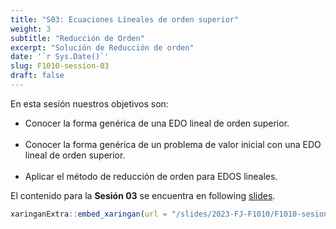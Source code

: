 ```yaml
---
title: "S03: Ecuaciones Líneales de orden superior"
weight: 3
subtitle: "Reducción de Orden"
excerpt: "Solución de Reducción de orden"
date: '`r Sys.Date()`'
slug: F1010-session-03
draft: false
---
```


En esta sesión nuestros objetivos son:

* Conocer la forma genérica de una EDO lineal de orden superior. <br/><br/>
* Conocer la forma genérica de un problema de valor inicial con una EDO lineal de orden superior. <br/><br/>
* Aplicar el método de reducción de orden para EDOS lineales. 

El contenido para la **Sesión 03** se encuentra en following [slides](/slides/2023-FJ-F1010/F1010-sesion-03).

```r
xaringanExtra::embed_xaringan(url = "/slides/2023-FJ-F1010/F1010-sesion-03", ratio = "4:3")
```